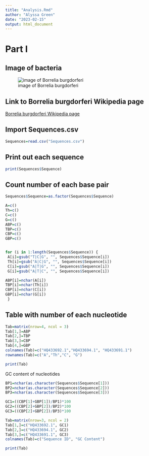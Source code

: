 ```yaml
---
title: "Analysis.Rmd"
author: "Alyssa Green"
date: "2023-02-15"
output: html_document
---
```


# Part I

## Image of bacteria
![image of Borrelia burgdorferi](Bac.png)

## Link to Borrelia burgdorferi Wikipedia page
[Borrelia burgdorferi Wikipedia page](https://en.wikipedia.org/wiki/Borrelia_burgdorferi)

## Import Sequences.csv
```r
Sequences=read.csv("Sequences.csv")
```

## Print out each sequence
```r
print(Sequences$Sequence)
```

## Count number of each base pair
```r
Sequences$Sequence=as.factor(Sequences$Sequence)

A=c()
Th=c()
C=c()
G=c()
ABP=c()
TBP=c()
CBP=c()
GBP=c()


for (i in 1:length(Sequences$Sequence)) {
 A[i]=gsub("T|C|G", "", Sequences$Sequence[i])
 Th[i]=gsub("A|C|G", "", Sequences$Sequence[i]) 
 C[i]=gsub("A|T|G", "", Sequences$Sequence[i])
 G[i]=gsub("A|T|C", "", Sequences$Sequence[i])

ABP[i]=nchar(A[i])
TBP[i]=nchar(Th[i])
CBP[i]=nchar(C[i])
GBP[i]=nchar(G[i])
 }
```


## Table with number of each nucleotide
```r
Tab=matrix(nrow=4, ncol = 3)
Tab[1,]=ABP
Tab[2,]=TBP
Tab[3,]=CBP
Tab[4,]=GBP
colnames(Tab)=c("HQ433692.1","HQ433694.1", "HQ433691.1")
rownames(Tab)=c("A","Th","C", "G")

print(Tab)
```


GC content of nucleotides
```r
BP1=nchar(as.character(Sequences$Sequence[1]))
BP2=nchar(as.character(Sequences$Sequence[2]))
BP3=nchar(as.character(Sequences$Sequence[3]))

GC1=((CBP[1]+GBP[1])/BP1)*100
GC2=((CBP[2]+GBP[2])/BP2)*100
GC3=((CBP[2]+GBP[2])/BP3)*100

Tab=matrix(nrow=3, ncol = 2)
Tab[1,]=c("HQ433692.1", GC1)
Tab[2,]=c("HQ433694.1", GC2)
Tab[3,]=c("HQ433691.1", GC3)
colnames(Tab)=c("Sequence ID", "GC Content")

print(Tab)
```

